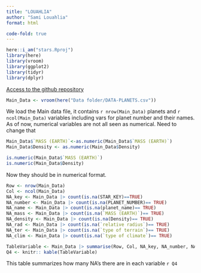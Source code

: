 ```yaml
---
title: "LOUAHLIA"
author: "Sami Louahlia"
format: html

code-fold: true
---
```


```r
here::i_am("stars.Rproj")
library(here)
library(vroom)
library(ggplot2)
library(tidyr)
library(dplyr)
```

[Access to the github repository](https://github.com/SamiLhl/stars)

```r
Main_Data <- vroom(here("Data folder/DATA-PLANETS.csv"))

```
We load the Main data file, it contains `r nrow(Main_Data)` planets and `r ncol(Main_Data)` variables including vars for planet number and their names. As of now, numerical variables are not all seen as numerical. Need to change that

```r
Main_Data$`MASS (EARTH)`<-as.numeric(Main_Data$`MASS (EARTH)`)
Main_Data$Density <- as.numeric(Main_Data$Density)

is.numeric(Main_Data$`MASS (EARTH)`)
is.numeric(Main_Data$Density)
```
Now they should be in numerical format. 

```r
Row <- nrow(Main_Data)
Col <- ncol(Main_Data)
NA_key <- Main_Data |> count(is.na(STAR_KEY)==TRUE)
NA_number <- Main_Data |> count(is.na(PLANET_NUMBER)== TRUE)
NA_name <- Main_Data |> count(is.na(planet_name)== TRUE)
NA_mass <- Main_Data |> count(is.na(`MASS (EARTH)`)== TRUE)
NA_density <- Main_Data |> count(is.na(Density)== TRUE)
NA_rad <- Main_Data |> count(is.na(`relative radius`)== TRUE) 
NA_ter <- Main_Data |> count(is.na(`type of terrain`)== TRUE)
NA_clim <- Main_Data |> count(is.na(`type of climate`)== TRUE)

TableVariable <- Main_Data |> summarise(Row, Col, NA_key, NA_number, NA_name, NA_mass, NA_density, NA_rad, NA_ter, NA_clim )
Q4 <- knitr:: kable(TableVariable)
```


This table summarizes how many NA's there are in each variable `r Q4`
